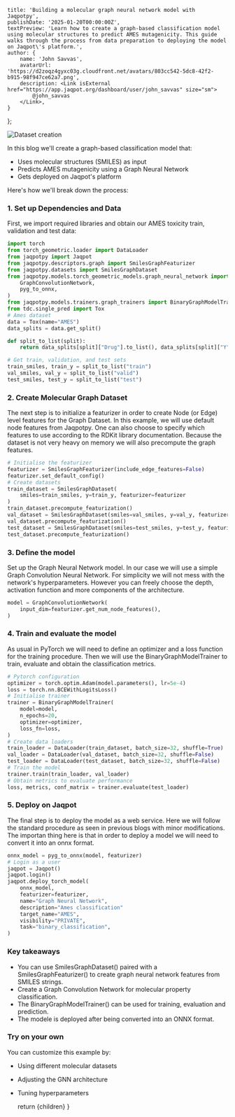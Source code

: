 
    title: 'Building a molecular graph neural network model with Jaqpotpy',
    publishDate: '2025-01-20T00:00:00Z',
    textPreview: 'Learn how to create a graph-based classification model using molecular structures to predict AMES mutagenicity. This guide walks through the process from data preparation to deploying the model on Jaqpot\'s platform.',
    author: {
        name: 'John Savvas',
        avatarUrl: 'https://d2zoqz4gyxc03g.cloudfront.net/avatars/803cc542-5dc8-42f2-b915-98f947ce62a7.png',
        description: <Link isExternal href="https://app.jaqpot.org/dashboard/user/john_savvas" size="sm">
            @john_savvas
        </Link>,
    }
};

![Dataset creation](/graph-neural-network-blog.png)

In this blog we'll create a graph-based classification model that:

* Uses molecular structures (SMILES) as input
* Predicts AMES mutagenicity using a Graph Neural Network
* Gets deployed on Jaqpot's platform

Here's how we'll break down the process:
### 1. Set up Dependencies and Data
First, we import required libraries and obtain our AMES toxicity train, validation and test data:
```python
import torch
from torch_geometric.loader import DataLoader
from jaqpotpy import Jaqpot
from jaqpotpy.descriptors.graph import SmilesGraphFeaturizer
from jaqpotpy.datasets import SmilesGraphDataset
from jaqpotpy.models.torch_geometric_models.graph_neural_network import (
    GraphConvolutionNetwork,
    pyg_to_onnx,
)
from jaqpotpy.models.trainers.graph_trainers import BinaryGraphModelTrainer
from tdc.single_pred import Tox
# Ames dataset
data = Tox(name="AMES")
data_splits = data.get_split()

def split_to_list(split):
    return data_splits[split]["Drug"].to_list(), data_splits[split]["Y"].to_list()

# Get train, validation, and test sets
train_smiles, train_y = split_to_list("train")
val_smiles, val_y = split_to_list("valid")
test_smiles, test_y = split_to_list("test")
```
### 2. Create Molecular Graph Dataset
The next step is to initialize a featurizer in order to create Node (or Edge) level features for the Graph Dataset. In this example, we will use default node features from Jaqpotpy. One can also choose to specify which  features to use according to the RDKit library documentation. Because the dataset is not very heavy on memory we will also precompute the graph features.
```python
# Initialise the featurizer
featurizer = SmilesGraphFeaturizer(include_edge_features=False)
featurizer.set_default_config()
# Create datasets
train_dataset = SmilesGraphDataset(
    smiles=train_smiles, y=train_y, featurizer=featurizer
)
train_dataset.precompute_featurization()
val_dataset = SmilesGraphDataset(smiles=val_smiles, y=val_y, featurizer=featurizer)
val_dataset.precompute_featurization()
test_dataset = SmilesGraphDataset(smiles=test_smiles, y=test_y, featurizer=featurizer)
test_dataset.precompute_featurization()
```
### 3. Define the model
Set up the Graph Neural Network model. In our case we will use a simple Graph Convolution Neural Network. For simplicity we will not mess with the network's hyperparameters. However you can freely choose the depth, activation function and more components of the architecture.
```python
model = GraphConvolutionNetwork(
    input_dim=featurizer.get_num_node_features(),
)
```

### 4. Train and evaluate the model
As usual in PyTorch we will need to define an optimizer and a loss function for the training procedure. Then we will use the BinaryGraphModelTrainer to train, evaluate and obtain the classification metrics.
```python
# Pytorch configuration
optimizer = torch.optim.Adam(model.parameters(), lr=5e-4)
loss = torch.nn.BCEWithLogitsLoss()
# Initialise trainer
trainer = BinaryGraphModelTrainer(
    model=model,
    n_epochs=20,
    optimizer=optimizer,
    loss_fn=loss,
)
# Create data loaders
train_loader = DataLoader(train_dataset, batch_size=32, shuffle=True)
val_loader = DataLoader(val_dataset, batch_size=32, shuffle=False)
test_loader = DataLoader(test_dataset, batch_size=32, shuffle=False)
# Train the model
trainer.train(train_loader, val_loader)
# Obtain metrics to evaluate performance
loss, metrics, conf_matrix = trainer.evaluate(test_loader)
```

### 5. Deploy on Jaqpot
The final step  is to deploy the model as a web service. Here we will follow the standard procedure as seen in previous blogs with minor modifications. The importan thing here is that in order to deploy a model we will need to convert it into an onnx format.
```python
onnx_model = pyg_to_onnx(model, featurizer)
# Login as a user
jaqpot = Jaqpot()
jaqpot.login()
jaqpot.deploy_torch_model(
    onnx_model,
    featurizer=featurizer,
    name="Graph Neural Network",
    description="Ames classification"
    target_name="AMES",
    visibility="PRIVATE",
    task="binary_classification",
)
```
### Key takeaways

* You can use SmilesGraphDataset() paired with a SmilesGraphFeaturizer() to create graph neural network features from SMILES strings.
* Create a Graph Convolution Network for molecular property classification.
* The BinaryGraphModelTrainer() can be used for training, evaluation and prediction.
* The modele is deployed after being converted into an ONNX format.

### Try on your own
You can customize this example by:
* Using different molecular datasets
* Adjusting the GNN architecture
* Tuning hyperparameters

    return <MdxLayout metadata={metadata}>{children}</MdxLayout>
}
